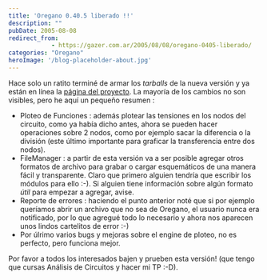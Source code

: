 ```yaml
---
title: 'Oregano 0.40.5 liberado !!'
description: ""
pubDate: 2005-08-08
redirect_from: 
            - https://gazer.com.ar/2005/08/08/oregano-0405-liberado/
categories: "Oregano"
heroImage: '/blog-placeholder-about.jpg'
---
```

Hace solo un ratito terminé de armar los _tarballs_ de la nueva versión y ya están en línea la [página del proyecto](http://gforge.lug.fi.uba.ar/projects/arrakis/). La mayoría de los cambios no son visibles, pero he aquí un pequeño resumen :

- Ploteo de Funciones : además plotear las tensiones en los nodos del circuito, como ya había dicho antes, ahora se pueden hacer operaciones sobre 2 nodos, como por ejemplo sacar la diferencia o la división (este último importante para graficar la transferencia entre dos nodos).
- FileManager : a partir de esta versión va a ser posible agregar otros formatos de archivo para grabar o cargar esquemáticos de una manera fácil y transparente. Claro que primero alguien tendría que escribir los módulos para ello :-). Si alguien tiene información sobre algún formato _útil_ para empezar a agregar, avise.
- Reporte de errores : haciendo el punto anterior noté que si por ejemplo queríamos abrir un archivo que no sea de Oregano, el usuario nunca era notificado, por lo que agregué todo lo necesario y ahora nos aparecen unos lindos cartelitos de error :-)
- Por úlrimo varios bugs y mejoras sobre el engine de ploteo, no es perfecto, pero funciona mejor.

Por favor a todos los interesados bajen y prueben esta versión! (que tengo que cursas Análisis de Circuitos y hacer mi TP :-D).
